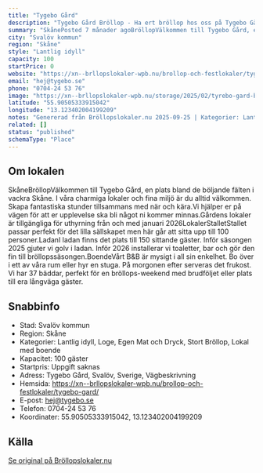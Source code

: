 ```yaml
---
title: "Tygebo Gård"
description: "Tygebo Gård Bröllop - Ha ert bröllop hos oss på Tygebo Gård. Se vår fina Bröllopslokal. Skicka gärna en förfrågan så hjälper vi Er!"
summary: "SkånePosted 7 månader agoBröllopVälkommen till Tygebo Gård, en plats bland de böljande fälten i vackra Skåne. I våra charmiga lokaler och fina miljö är du alltid välkommen. Skapa fantastiska stunder…"
city: "Svalöv kommun"
region: "Skåne"
style: "Lantlig idyll"
capacity: 100
startPrice: 0
website: "https://xn--brllopslokaler-wpb.nu/brollop-och-festlokaler/tygebo-gard/"
email: "hej@tygebo.se"
phone: "0704-24 53 76"
image: "https://xn--brllopslokaler-wpb.nu/storage/2025/02/tyrebo-gard-brollopslokal-skane-svalov-eslobv-kavlinge-5.webp"
latitude: "55.90505333915042"
longitude: "13.123402004199209"
notes: "Genererad från Bröllopslokaler.nu 2025-09-25 | Kategorier: Lantlig idyll, Loge, Egen Mat och Dryck, Stort Bröllop, Lokal med boende"
related: []
status: "published"
schemaType: "Place"
---
```


## Om lokalen

SkåneBröllopVälkommen till Tygebo Gård, en plats bland de böljande fälten i vackra Skåne. I våra charmiga lokaler och fina miljö är du alltid välkommen. Skapa fantastiska stunder tillsammans med när och kära.Vi hjälper er på vägen för att er upplevelse ska bli något ni kommer minnas.Gårdens lokaler är tillgängliga för uthyrning från och med januari 2026LokalerStalletStallet passar perfekt för det lilla sällskapet men här går att sitta upp till 100 personer.LadanI ladan finns det plats till 150 sittande gäster. Inför säsongen 2025 gjuter vi golv i ladan. Inför 2026 installerar vi toaletter, bar och gör den fin till bröllopssäsongen.BoendeVårt B&B är mysigt i all sin enkelhet. Bo över i ett av våra rum eller hyr en stuga. På morgonen efter serveras det frukost. Vi har 37 bäddar, perfekt för en bröllops-weekend med brudföljet eller plats till era långväga gäster.

## Snabbinfo

- Stad: Svalöv kommun
- Region: Skåne
- Kategorier: Lantlig idyll, Loge, Egen Mat och Dryck, Stort Bröllop, Lokal med boende
- Kapacitet: 100 gäster
- Startpris: Uppgift saknas
- Adress: Tygebo Gård, Svalöv, Sverige, Vägbeskrivning
- Hemsida: https://xn--brllopslokaler-wpb.nu/brollop-och-festlokaler/tygebo-gard/
- E-post: hej@tygebo.se
- Telefon: 0704-24 53 76
- Koordinater: 55.90505333915042, 13.123402004199209

## Källa

[Se original på Bröllopslokaler.nu](https://xn--brllopslokaler-wpb.nu/brollop-och-festlokaler/tygebo-gard/)
